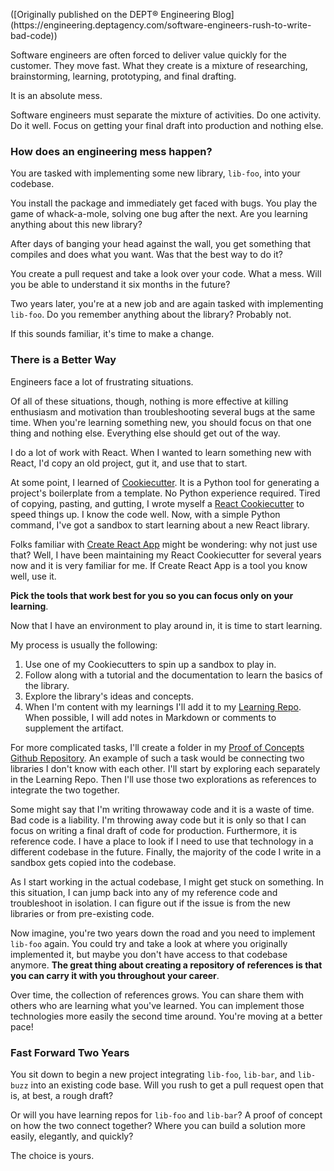 
<p><Weak>([Originally published on the DEPT® Engineering Blog](https://engineering.deptagency.com/software-engineers-rush-to-write-bad-code))</Weak></p>

Software engineers are often forced to deliver value quickly for the customer. They move fast. What they create is a mixture of researching, brainstorming, learning, prototyping, and final drafting.

It is an absolute mess.

Software engineers must separate the mixture of activities. Do one activity. Do it well. Focus on getting your final draft into production and nothing else.

### How does an engineering mess happen?

You are tasked with implementing some new library, `lib-foo`, into your codebase.

You install the package and immediately get faced with bugs. You play the game of whack-a-mole, solving one bug after the next. Are you learning anything about this new library?

After days of banging your head against the wall, you get something that compiles and does what you want. Was that the best way to do it?

You create a pull request and take a look over your code. What a mess. Will you be able to understand it six months in the future?

Two years later, you're at a new job and are again tasked with implementing `lib-foo`. Do you remember anything about the library? Probably not.

If this sounds familiar, it's time to make a change.

### There is a Better Way

Engineers face a lot of frustrating situations.

Of all of these situations, though, nothing is more effective at killing enthusiasm and motivation than troubleshooting several bugs at the same time. When you're learning something new, you should focus on that one thing and nothing else. Everything else should get out of the way.

I do a lot of work with React. When I wanted to learn something new with React, I'd copy an old project, gut it, and use that to start.

At some point, I learned of [Cookiecutter](https://github.com/cookiecutter/cookiecutter). It is a Python tool for generating a project's boilerplate from a template. No Python experience required. Tired of copying, pasting, and gutting, I wrote myself a [React Cookiecutter](https://github.com/TravisBumgarner/cookiecutter-react) to speed things up. I know the code well. Now, with a simple Python command, I've got a sandbox to start learning about a new React library.

Folks familiar with [Create React App](https://create-react-app.dev/) might be wondering: why not just use that? Well, I have been maintaining my React Cookiecutter for several years now and it is very familiar for me. If Create React App is a tool you know well, use it.

**Pick the tools that work best for you so you can focus only on your learning**.

Now that I have an environment to play around in, it is time to start learning.

My process is usually the following:

1. Use one of my Cookiecutters to spin up a sandbox to play in.
2. Follow along with a tutorial and the documentation to learn the basics of the library.
3. Explore the library's ideas and concepts.
4. When I'm content with my learnings I'll add it to my [Learning Repo](https://github.com/TravisBumgarner/learning/tree/master/archives). When possible, I will add notes in Markdown or comments to supplement the artifact.

For more complicated tasks, I'll create a folder in my [Proof of Concepts Github Repository](https://github.com/TravisBumgarner/proof-of-concepts). An example of such a task would be connecting two libraries I don't know with each other. I'll start by exploring each separately in the Learning Repo. Then I'll use those two explorations as references to integrate the two together.

Some might say that I'm writing throwaway code and it is a waste of time. Bad code is a liability. I'm throwing away code but it is only so that I can focus on writing a final draft of code for production. Furthermore, it is reference code. I have a place to look if I need to use that technology in a different codebase in the future. Finally, the majority of the code I write in a sandbox gets copied into the codebase.

As I start working in the actual codebase, I might get stuck on something. In this situation, I can jump back into any of my reference code and troubleshoot in isolation. I can figure out if the issue is from the new libraries or from pre-existing code.

Now imagine, you're two years down the road and you need to implement `lib-foo` again. You could try and take a look at where you originally implemented it, but maybe you don't have access to that codebase anymore. **The great thing about creating a repository of references is that you can carry it with you throughout your career**.

Over time, the collection of references grows. You can share them with others who are learning what you've learned. You can implement those technologies more easily the second time around. You're moving at a better pace!

### Fast Forward Two Years

You sit down to begin a new project integrating `lib-foo`, `lib-bar`, and `lib-buzz` into an existing code base. Will you rush to get a pull request open that is, at best, a rough draft?

Or will you have learning repos for `lib-foo` and `lib-bar`? A proof of concept on how the two connect together? Where you can build a solution more easily, elegantly, and quickly?

The choice is yours.
